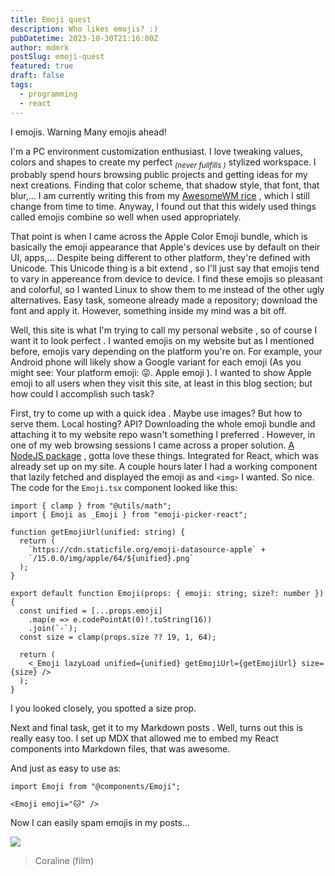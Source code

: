 ```yaml
---
title: Emoji quest
description: Who likes emojis? :)
pubDatetime: 2023-10-30T21:16:00Z
author: mdmrk
postSlug: emoji-quest
featured: true
draft: false
tags:
  - programming
  - react
---
```



I <Emoji emoji="💙" /> emojis. Warning <Emoji emoji="⚠️" /> Many emojis ahead!

I'm a PC environment customization enthusiast. I love tweaking values, colors <Emoji emoji="🎨" /> and shapes to create my perfect <sub>_(never fullfills <Emoji emoji="😵‍💫" />)_</sub> stylized workspace. I probably spend hours browsing public projects and getting ideas for my next creations. Finding that color scheme, that shadow style, that font, that blur,... I am currently writing this from my [AwesomeWM rice](https://github.com/mdmrk/policromia) <Emoji emoji="🍙" />, which I still change from time to time. Anyway, I found out that this widely used things called emojis <Emoji emoji="😄" /> combine so well when used appropriately.

That point is when I came across the Apple <Emoji emoji="🍎" /> Color Emoji bundle, which is basically the emoji appearance that Apple's devices use by default on their UI, apps,... Despite being different to other platform, they're defined with Unicode. This Unicode thing is a bit extend <Emoji emoji="🥸" />, so I'll just say that emojis tend to vary in appereance from device to device. I find these emojis so pleasant and colorful, so I wanted Linux to show them to me instead of the other ugly <Emoji emoji="🐽" /> alternatives. Easy task, someone already made a repository; download <Emoji emoji="📥" /> the font and apply it. However, something inside my mind <Emoji emoji="💆" /> was a bit off.

Well, this site is what I'm trying to call my personal website <Emoji emoji="🧘" />, so of course I want it to look perfect <Emoji emoji="✨" />. I wanted emojis on my website but as I mentioned before, emojis vary depending on the platform <Emoji emoji="📱" /> you're on. For example, your Android phone will likely show a Google variant for each emoji (As you might see: Your platform emoji: 😜. Apple emoji <Emoji emoji="😜" />). I wanted to show Apple emoji to all users when they visit this site, at least in this blog section; but how could I accomplish such task? <Emoji emoji="🤔" />

First, try to come up with a quick idea <Emoji emoji="💡" />. Maybe use images? But how to serve them. Local hosting? API? Downloading the whole emoji bundle and attaching it to my website repo wasn't something I preferred <Emoji emoji="🗯️" />. However, in one of my web browsing sessions I came across a proper solution. [A NodeJS package](https://www.npmjs.com/package/emoji-picker-react) <Emoji emoji="📦" />, gotta love these things. Integrated for React, which was already set up on my site. A couple hours later I had a working component that lazily fetched and displayed the emoji as and `<img>` I wanted. So nice. The code <Emoji emoji="⌨️" /> for the `Emoji.tsx` component looked like this:

```tsx
import { clamp } from "@utils/math";
import { Emoji as _Emoji } from "emoji-picker-react";

function getEmojiUrl(unified: string) {
  return (
    `https://cdn.staticfile.org/emoji-datasource-apple` +
    `/15.0.0/img/apple/64/${unified}.png`
  );
}

export default function Emoji(props: { emoji: string; size?: number }) {
  const unified = [...props.emoji]
    .map(e => e.codePointAt(0)!.toString(16))
    .join(`-`);
  const size = clamp(props.size ?? 19, 1, 64);

  return (
    <_Emoji lazyLoad unified={unified} getEmojiUrl={getEmojiUrl} size={size} />
  );
}
```

I you looked closely, you spotted a size <Emoji emoji="🐥" size={64}/> prop.

Next and final task, get it to my Markdown posts <Emoji emoji="📰" />. Well, turns out this is really easy <Emoji emoji="🥳" /> too. I set up MDX that allowed me to embed my React components into Markdown files, that was awesome.

And just as easy to use as:

```mdx
import Emoji from "@components/Emoji";

<Emoji emoji="🐱" />
```

Now I can easily spam emojis in my posts... <Emoji emoji="👹" />

![](/assets/blog/003/coraline-dad.gif)

> Coraline (film)
